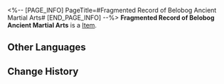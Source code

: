 <%-- [PAGE_INFO]
PageTitle=#Fragmented Record of Belobog Ancient Martial Arts#
[END_PAGE_INFO] --%>
{{Item Infobox
|title       = Fragmented Record of Belobog Ancient Martial Arts
|id          = 140363
|image       = Item Fragmented Record of Belobog Ancient Martial Arts.png
|type        = 
|invCategory = Missions
|rarity      = 3
|effect      = 
|description = A ruined booklet. The pages are yellowish and fragile, and the notes written are extremely blurred. It is said that some of its text records some long-lost ancient Belobogian martial arts techniques.
}}
{{Description|1="I am almost certain that this booklet was made to look old by being fed to Funeral Worms before soaked in Moo-Moo urine... But the contents written upon its pages might very well be real, as certain contemporary texts can attest. Ah... Don't cry yet, let's get the appraisal fee settled first, thank you." &mdash; Balaway "Miner's Lamp"}}
'''Fragmented Record of Belobog Ancient Martial Arts''' is a [[Item]].

==Other Languages==
{{Other Languages
|en   = Fragmented Record of Belobog Ancient Martial Arts
|zhs  = 贝洛伯格古武术残卷
|zht  = 貝洛伯格古武術殘卷
|ja   = ベロブルグ古武術残編
|ko   = 벨로보그 고대 무술 잔본
|es   = Fragmentos sobre las antiguas artes marciales de Belobog
|fr   = Archives d'arts martiaux de Belobog
|ru   = Повреждённая рукопись о древних боевых искусствах Белобога
|th   = ตำราการต่อสู้โบราณของ Belobog
|vi   = Quyển Võ Thuật Cổ Belobog
|de   = Bruchstückhafte Aufzeichnung uralter Kampfkünste aus Belobog
|id   = Buklet Seni Bela Diri Kuno Belobog
|pt   = Registro Fragmentado das Artes Marciais de Belobog
}}

==Change History==
{{Change History|2.0}}